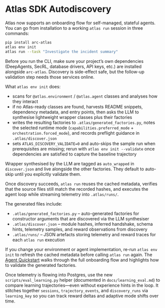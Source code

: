 # Atlas SDK Autodiscovery

Atlas now supports an onboarding flow for self-managed, stateful agents. You can go from installation to a working `atlas run` session in three commands:

```bash
pip install arc-atlas
atlas env init
atlas run --task "Investigate the incident summary"
```

Before you run the CLI, make sure your project’s own dependencies (DeepAgents, SecRL, database drivers, API keys, etc.) are installed alongside `arc-atlas`. Discovery is side-effect safe, but the follow-up validation step needs those services online.

What `atlas env init` does:

- scans for `@atlas.environment` / `@atlas.agent` classes and analyses how they interact
- if no Atlas-ready classes are found, harvests README snippets, dependency metadata, and entry points, then asks the LLM to synthesise lightweight wrapper classes plus their factories
- writes the resulting factories to `.atlas/generated_factories.py`, notes the selected runtime mode (`capabilities.preferred_mode` + `orchestration.forced_mode`), and records preflight guidance in `.atlas/discover.json`
- sets `ATLAS_DISCOVERY_VALIDATE=0` and auto-skips the sample run when prerequisites are missing; rerun with `atlas env init --validate` once dependencies are satisfied to capture the baseline trajectory

Wrapper synthesised by the LLM are tagged as `auto_wrapped` in `discover.json` and live alongside the other factories. They default to auto-skip until you explicitly validate them.

Once discovery succeeds, `atlas run` reuses the cached metadata, verifies that the source files still match the recorded hashes, and executes the agent loop while streaming telemetry into `.atlas/runs/`.

The generated files include:

- `.atlas/generated_factories.py` – auto-generated factories for constructor arguments that are discovered via the LLM synthesiser
- `.atlas/discover.json` – module hashes, inferred handshake, schema hints, telemetry samples, and reward observations from discovery
- `.atlas/runs/` – JSON artefacts storing telemetry and reward traces for each `atlas run` execution

If you change your environment or agent implementation, re-run `atlas env init` to refresh the cached metadata before calling `atlas run` again. The [Agent Quickstart](docs/sdk/quickstart.mdx) walks through the full onboarding flow and highlights how to validate the generated factories.

Once telemetry is flowing into Postgres, use the new `scripts/eval_learning.py` helper (documented in `docs/learning_eval.md`) to compare learning trajectories—even without experience hints in the loop. It stitches together `sessions`, `trajectory_events`, and `discovery_runs` via `learning_key` so you can track reward deltas and adaptive mode shifts over time.
